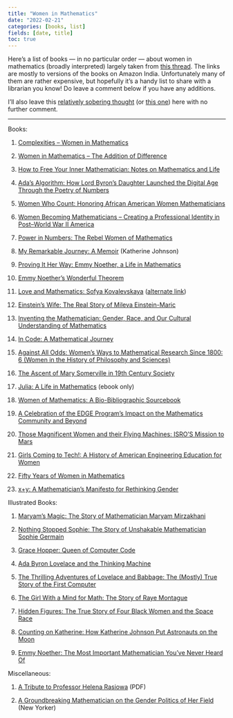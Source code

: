 ```yaml
---
title: "Women in Mathematics"
date: "2022-02-21"
categories: [books, list]
fields: [date, title]
toc: true
---
```


Here’s a list of books — in no particular order — about women in mathematics (broadly interpreted) largely taken from [this thread](https://twitter.com/stevenstrogatz/status/1495030448904458243). The links are mostly to versions of the books on Amazon India. Unfortunately many of them are rather expensive, but hopefully it’s a handy list to share with a librarian you know! Do leave a comment below if you have any additions.

I’ll also leave this [relatively sobering thought](https://twitter.com/virtualcourtney/status/1495076053257175040) (or [this one](https://twitter.com/MarissaKawehi/status/1495083281766879243?s=20&t=9CWcnFgcqBQZD4p01UFXsg)) here with no further comment.

---

Books:

1. [Complexities – Women in Mathematics](https://www.amazon.in/Complexities-Mathematics-Bettye-Anne-Case/dp/0691114625/)

2. [Women in Mathematics – The Addition of Difference](https://www.amazon.in/Women-Mathematics-Addition-Difference-Science/dp/0253211190/ref=sr_1_1?crid=XLR5PKP93HN1&keywords=Women+in+Mathematics%3A+The+Addition+of+Difference&qid=1645384438&sprefix=women+in+mathematics+the+addition+of+difference%2Caps%2C277&sr=8-1)

3. [How to Free Your Inner Mathematician: Notes on Mathematics and Life](https://www.amazon.in/How-Free-Your-Inner-Mathematician/dp/0198843593/)

4. [Ada's Algorithm: How Lord Byron's Daughter Launched the Digital Age Through the Poetry of Numbers](https://www.amazon.in/Adas-Algorithm-Daughter-Launched-Digital/dp/1783340711/)

5. [Women Who Count: Honoring African American Women Mathematicians](https://www.amazon.in/Women-Who-Count-Honoring-Mathematicians/dp/1470448890/)

6. [Women Becoming Mathematicians – Creating a Professional Identity in Post–World War II America](https://www.amazon.in/Women-Becoming-Mathematicians-Professional-Post-World/dp/0262632462/)

7. [Power in Numbers: The Rebel Women of Mathematics](https://www.amazon.in/Power-Numbers-Rebel-Women-Mathematics/dp/1631064851/)

8. [My Remarkable Journey: A Memoir](https://www.amazon.in/My-Remarkable-Journey-Katherine-Johnson/dp/0062897667/) (Katherine Johnson)

9. [Proving It Her Way: Emmy Noether, a Life in Mathematics](https://www.amazon.in/Proving-Her-Way-Noether-Mathematics/dp/3030628108/)

10. [Emmy Noether’s Wonderful Theorem](https://www.amazon.in/Emmy-Noether%60s-Wonderful-Theorem-2e/dp/1421422670/)

11. [Love and Mathematics: Sofya Kovalevskaya](https://www.amazon.in/Love-Mathematics-Kovalevskaya-P-Kochina/dp/0828533733/) ([alternate link](https://archive.org/details/kochinaloveandmathematicssofyakovalevskaya1985/mode/2up))

12. [Einstein's Wife: The Real Story of Mileva Einstein-Maric](https://www.amazon.in/Einsteins-Wife-Story-Mileva-Einstein-Maric/dp/1665124997)

13. [Inventing the Mathematician: Gender, Race, and Our Cultural Understanding of Mathematics](https://www.amazon.in/Inventing-Mathematician-Cultural-Understanding-Mathematics-ebook/dp/B01CPUKOR6/)

14. [In Code: A Mathematical Journey](https://www.amazon.in/Code-Mathematical-Journey-David-Flannery/dp/1861972717)

15. [Against All Odds: Women’s Ways to Mathematical Research Since 1800: 6 (Women in the History of Philosophy and Sciences)](https://www.amazon.in/Against-All-Odds-Mathematical-Philosophy/dp/303047612X)

16. [The Ascent of Mary Somerville in 19th Century Society](https://www.amazon.in/Somerville-Century-Society-Springer-Biographies-ebook/dp/B01N1M5D2H/)

17. [Julia: A Life in Mathematics](https://bookstore.ams.org/spec-18/) (ebook only)

18. [Women of Mathematics: A Bio-Bibliographic Sourcebook](https://www.amazon.in/Women-Mathematics-Bio-Bibliographic-Sourcebook-Bibliographic-ebook/dp/B000WBBEIE/)

19. [A Celebration of the EDGE Program's Impact on the Mathematics Community and Beyond](https://www.amazon.in/Celebration-Programs-Impact-Mathematics-Community/dp/3030194884/)

20. [Those Magnificent Women and their Flying Machines: ISRO'S Mission to Mars](https://www.amazon.in/Those-Magnificent-Women-Flying-Machines/dp/9388874587)

21. [Girls Coming to Tech!: A History of American Engineering Education for Women](https://www.amazon.in/Girls-Coming-Tech-Engineering-Education-ebook/dp/B08BTB9HQ2/)

22. [Fifty Years of Women in Mathematics](https://link.springer.com/book/9783030826574)

23. [x+y: A Mathematician's Manifesto for Rethinking Gender](https://www.amazon.in/Mathematicians-Manifesto-Rethinking-Gender/dp/178816041X/)


Illustrated Books:

1. [Maryam’s Magic: The Story of Mathematician Maryam Mirzakhani](https://www.amazon.in/Maryams-Magic-Mathematician-Maryam-Mirzakhani/dp/0062915967/)

2. [Nothing Stopped Sophie: The Story of Unshakable Mathematician Sophie Germain](https://www.amazon.in/Nothing-Stopped-Sophie-Cheryl-Bardoe/dp/0316278203/)

3. [Grace Hopper: Queen of Computer Code](https://www.amazon.in/Grace-Hopper-Queen-Computer-Changed/dp/1454920009/)

4. [Ada Byron Lovelace and the Thinking Machine](https://www.amazon.in/Ada-Byron-Lovelace-Thinking-Machine/dp/1939547202)

5. [The Thrilling Adventures of Lovelace and Babbage: The (Mostly) True Story of the First Computer](https://www.amazon.in/Thrilling-Adventures-Lovelace-Babbage-Computer/dp/0141981539/)

6. [The Girl With a Mind for Math: The Story of Raye Montague](https://www.amazon.in/Girl-Mind-Math-Montague-Scientists/dp/1943147426/)

7. [Hidden Figures: The True Story of Four Black Women and the Space Race](https://www.amazon.in/Hidden-Figures-Story-Black-Women/dp/0062742469/)

8. [Counting on Katherine: How Katherine Johnson Put Astronauts on the Moon](https://www.amazon.in/Counting-Katherine-Johnson-Astronauts-Moon/dp/1529005612/)

9. [Emmy Noether: The Most Important Mathematician You've Never Heard Of](https://www.amazon.in/Emmy-Noether-Important-Mathematician-Youve-ebook/dp/B08J87C17B)


Miscellaneous:

1. [A Tribute to Professor Helena Rasiowa](http://comet.lehman.cuny.edu/fitting/bookspapers/pdf/papers/Rasiowa.pdf) (PDF)

2. [A Groundbreaking Mathematician on the Gender Politics of Her Field](https://www.newyorker.com/news/q-and-a/groundbreaking-mathematician-karen-uhlenbeck-on-the-politics-of-her-field/amp) (New Yorker)